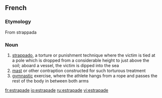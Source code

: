 ==French==

===Etymology===
From {{It.}} strappada

===Noun===
{{fr-noun|f}} 

# [[strappado]], a torture or punishment technique where the victim is tied at a pole which is dropped from a considerable height to just above the soil; aboard a vessel, the victim is dipped into the sea
# [[mast]] or other contraption constructed for such torturous treatment
# [[gymnastic]] exercise, where the athlete hangs from a rope and passes the rest of the body in between both arms

[[fr:estrapade]]
[[io:estrapade]]
[[ru:estrapade]]
[[vi:estrapade]]